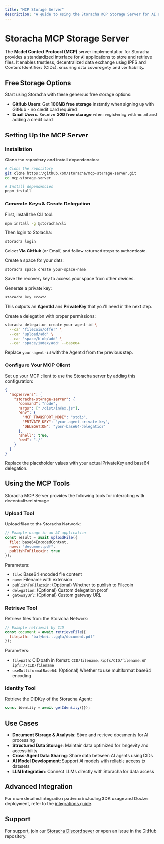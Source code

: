```yaml
---
title: "MCP Storage Server"
description: "A guide to using the Storacha MCP Storage Server for AI applications"
---
```



# Storacha MCP Storage Server

The **Model Context Protocol (MCP)** server implementation for Storacha provides a standardized interface for AI applications to store and retrieve files. It enables trustless, decentralized data exchange using IPFS and Content Identifiers (CIDs), ensuring data sovereignty and verifiability.

## Free Storage Options

Start using Storacha with these generous free storage options:

- **GitHub Users**: Get **100MB free storage** instantly when signing up with GitHub - no credit card required
- **Email Users**: Receive **5GB free storage** when registering with email and adding a credit card

## Setting Up the MCP Server

<Steps>

### Installation

Clone the repository and install dependencies:

```bash
# Clone the repository
git clone https://github.com/storacha/mcp-storage-server.git
cd mcp-storage-server

# Install dependencies
pnpm install
```

### Generate Keys & Create Delegation

First, install the CLI tool:

```bash
npm install -g @storacha/cli
```

Then login to Storacha:

```bash
storacha login
```

Select **Via GitHub** (or Email) and follow returned steps to authenticate.

Create a space for your data:

```bash
storacha space create your-space-name
```

<Callout type="warning">
  Save the recovery key to access your space from other devices.
</Callout>

Generate a private key:

```bash
storacha key create
```

This outputs an **AgentId** and **PrivateKey** that you'll need in the next step.

Create a delegation with proper permissions:

```bash
storacha delegation create your-agent-id \
  --can 'filecoin/offer' \
  --can 'upload/add' \
  --can 'space/blob/add' \
  --can 'space/index/add' --base64
```

Replace `your-agent-id` with the AgentId from the previous step.

### Configure Your MCP Client

Set up your MCP client to use the Storacha server by adding this configuration:

```json
{
  "mcpServers": {
    "storacha-storage-server": {
      "command": "node",
      "args": ["./dist/index.js"],
      "env": {
        "MCP_TRANSPORT_MODE": "stdio",
        "PRIVATE_KEY": "your-agent-private-key",
        "DELEGATION": "your-base64-delegation"
      },
      "shell": true,
      "cwd": "./"
    }
  }
}
```

Replace the placeholder values with your actual PrivateKey and base64 delegation.

</Steps>

## Using the MCP Tools

Storacha MCP Server provides the following tools for interacting with decentralized storage.

### Upload Tool

Upload files to the Storacha Network:

```javascript
// Example usage in an AI application
const result = await uploadFile({
  file: base64EncodedContent,
  name: "document.pdf",
  publishToFilecoin: true
});
```

Parameters:

- `file`: Base64 encoded file content
- `name`: Filename with extension
- `publishToFilecoin`: (Optional) Whether to publish to Filecoin
- `delegation`: (Optional) Custom delegation proof
- `gatewayUrl`: (Optional) Custom gateway URL

### Retrieve Tool

Retrieve files from the Storacha Network:

```javascript
// Example retrieval by CID
const document = await retrieveFile({
  filepath: "bafybei...gq5a/document.pdf"
});
```

Parameters:

- `filepath`: CID path in format: `CID/filename`, `/ipfs/CID/filename`, or `ipfs://CID/filename`
- `useMultiformatBase64`: (Optional) Whether to use multiformat base64 encoding

### Identity Tool

Retrieve the DIDKey of the Storacha Agent:

```javascript
const identity = await getIdentity({});
```

## Use Cases

- **Document Storage & Analysis**: Store and retrieve documents for AI processing
- **Structured Data Storage**: Maintain data optimized for longevity and accessibility
- **Cross-Agent Data Sharing**: Share data between AI agents using CIDs
- **AI Model Development**: Support AI models with reliable access to datasets
- **LLM Integration**: Connect LLMs directly with Storacha for data access

## Advanced Integration

For more detailed integration patterns including SDK usage and Docker deployment, refer to the [integrations guide](https://github.com/storacha/mcp-storage-server/blob/main/docs/integrations.md).

## Support

For support, join our [Storacha Discord sever](https://discord.gg/knzG9V9Uzf) or open an issue in the GitHub repository.
